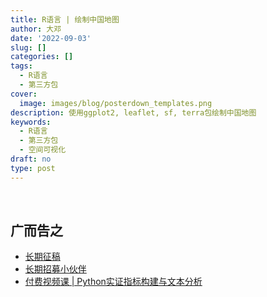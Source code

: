```yaml
---
title: R语言 | 绘制中国地图
author: 大邓
date: '2022-09-03'
slug: []
categories: []
tags:
  - R语言
  - 第三方包
cover:
  image: images/blog/posterdown_templates.png
description: 使用ggplot2, leaflet, sf, terra包绘制中国地图
keywords:
  - R语言
  - 第三方包
  - 空间可视化
draft: no
type: post
---
```



<br>

## 广而告之

-   [长期征稿](https://hidadeng.github.io/blog/call_for_paper/)
-   [长期招募小伙伴](https://hidadeng.github.io/blog/we_need_you/)
-   [付费视频课 \| Python实证指标构建与文本分析](https://hidadeng.github.io/blog/management_python_course/)
